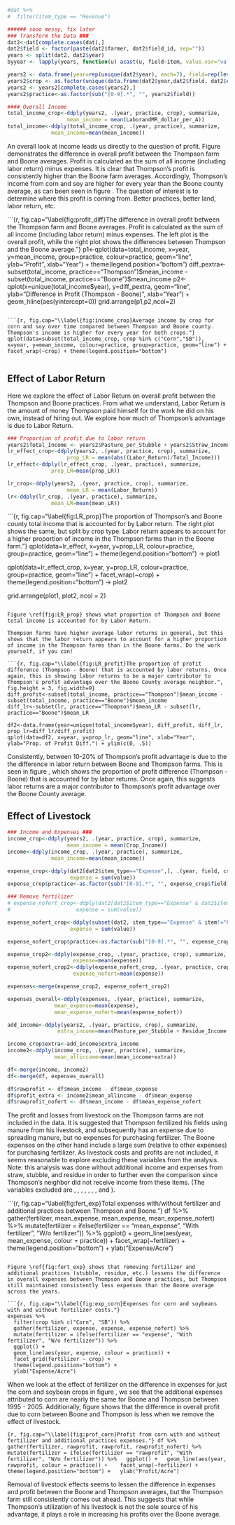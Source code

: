 ```r
#dat %>%
#  filter(item_type == "Revenue")

```

```r

###### sooo messy, fix later
### Transform the Data ###
dat2<-dat[complete.cases(dat),]
dat2$field <- factor(paste(dat2$farmer, dat2$field_id, sep=""))
years <- split(dat2, dat2$year)
byyear <- lapply(years, function(u) acast(u, field~item, value.var="value"))

years2 <- data.frame(year=rep(unique(dat2$year), each=7), field=rep(levels(dat2$field), 25), do.call(rbind, byyear))
years2$crop <- as.factor(unique(data.frame(dat2$year,dat2$field, dat2$crop))[,3])
years2 <- years2[complete.cases(years2),]
years2$practice<-as.factor(sub("[0-9].*", "", years2$field))

#### Overall Income 
total_income_crop<-ddply(years2, .(year, practice, crop), summarize,
                   mean_income = mean(LaborandMR_dollar_per_A))
total_income<-ddply(total_income_crop, .(year, practice), summarize,
              mean_income=mean(mean_income))
```

An overall look at income leads us directly to the question of profit. Figure \ref{fig:profit_diff} demonstrates the difference in overall profit between the Thompson farm and Boone averages. Profit is calculated as the sum of all income (including labor return) minus expenses. It is clear that Thompson's profit is consistently higher than the Boone farm averages. Accordingly, Thompson's income from corn and soy are higher for every year than the Boone county average, as can been seen in figure \ref{fig:income_crop}. The question of interest is to determine where this profit is coming from. Better practices, better land, labor return, etc.


```{r, fig.cap="\\label{fig:profit_diff}The difference in overall profit between the Thompson farm and Boone averages. Profit is calculated as the sum of all income (including labor return) minus expenses. The left plot is the overall profit, while the right plot shows the differences between Thompson and the Boone average."}
p1<-qplot(data=total_income, x=year, y=mean_income, group=practice, colour=practice, geom="line", ylab="Profit", xlab="Year") + theme(legend.position="bottom")
diff_pextra<-subset(total_income, practice=="Thompson")$mean_income - subset(total_income, practice=="Boone")$mean_income
p2<-qplot(x=unique(total_income$year), y=diff_pextra, geom="line", ylab="Difference in Profit (Thompson - Boone)", xlab="Year") + geom_hline(aes(yintercept=0)) 
grid.arrange(p1,p2,ncol=2)


```

```{r, fig.cap="\\label{fig:income_crop}Average income by crop for corn and soy over time compared between Thompson and Boone county. Thompson's income is higher for every year for both crops."}
qplot(data=subset(total_income_crop, crop %in% c("Corn","SB")), x=year, y=mean_income, colour=practice, group=practice, geom="line") + facet_wrap(~crop) + theme(legend.position="bottom")


```

## Effect of Labor Return 
Here we explore the effect of Labor Return on overall profit between the Thompson and Boone practices. From what we understand, Labor Return is the amount of money Thompson paid himself for the work he did on his own, instead of hiring out. We explore how much of Thompson's advantage is due to Labor Return.


```r
### Proportion of profit due to labor return
years2$Total_Income <- years2$Pasture_per_Stubble + years2$Straw_Income + years2$Residue_Income + years2$Crop_Income
lr_effect_crop<-ddply(years2, .(year, practice, crop), summarize,
                   prop_LR = mean(abs((Labor_Return)/Total_Income)))
lr_effect<-ddply(lr_effect_crop, .(year, practice), summarize,
              prop_LR=mean(prop_LR))

lr_crop<-ddply(years2, .(year, practice, crop), summarize,
                   mean_LR = mean(Labor_Return))
lr<-ddply(lr_crop, .(year, practice), summarize,
              mean_LR=mean(mean_LR))

```


```{r, fig.cap="\\label{fig:LR_prop}The proportion of Thompson's and Boone county total income that is accounted for by Labor return. The right plot shows the same, but split by crop type. Labor return appears to account for a higher proportion of income in the Thompson farms than in the Boone farm."}
qplot(data=lr_effect, x=year, y=prop_LR, colour=practice, group=practice, geom="line") + theme(legend.position="bottom") -> plot1

qplot(data=lr_effect_crop, x=year, y=prop_LR, colour=practice, group=practice, geom="line") + 
  facet_wrap(~crop) + 
  theme(legend.position="bottom") -> plot2

grid.arrange(plot1, plot2, ncol = 2)


```

Figure \ref{fig:LR_prop} shows what proportion of Thompson and Boone total income is accounted for by Labor Return.

Thompson farms have higher average labor returns in general, but this shows that the labor return appears to account for a higher proportion of income in the Thompson farms than in the Boone farms. Do the work yourself, if you can! 

```{r, fig.cap="\\label{fig:LR_profit}The proportion of profit difference (Thompson - Boone) that is accounted by labor returns. Once again, this is showing labor returns to be a major contributor to Thompson's profit advantage over the Boone County average neighbor.", fig.height = 3, fig.width=9}
diff_profit<-subset(total_income, practice=="Thompson")$mean_income - subset(total_income, practice=="Boone")$mean_income
diff_lr<-subset(lr, practice=="Thompson")$mean_LR - subset(lr, practice=="Boone")$mean_LR

df2<-data.frame(year=unique(total_income$year), diff_profit, diff_lr, prop_lr=diff_lr/diff_profit)
qplot(data=df2, x=year, y=prop_lr, geom="line", xlab="Year", ylab="Prop. of Profit Diff.") + ylim(c(0, .5))
```

Consistently, between 10-20% of Thompson's profit advantage is due to the the difference in labor return between Boone and Thompson farms. This is seen in figure \ref{fig:LR_profit}, which shows the proportion of profit difference (Thompson - Boone) that is accounted for by labor returns. Once again, this suggests labor returns are a major contributor to Thompson's profit advantage over the Boone County average.

## Effect of Livestock

```r
### Income and Expenses ###
income_crop<-ddply(years2, .(year, practice, crop), summarize,
                   mean_income = mean(Crop_Income))
income<-ddply(income_crop, .(year, practice), summarize,
              mean_income=mean(mean_income))

expense_crop<-ddply(dat2[dat2$item_type=="Expense",], .(year, field, crop), summarize,
                    expense = sum(value))
expense_crop$practice<-as.factor(sub("[0-9].*", "", expense_crop$field))

### Remove fertilizer
# expense_nofert_crop<-ddply(dat2[dat2$item_type=="Expense" & dat2$item!="Purch_Pert" & dat2$item!="Maunure_Charge",], .(year, field, crop), summarize,
#                     expense = sum(value))

expense_nofert_crop<-ddply(subset(dat2, item_type=="Expense" & item!="Purch_Pert" & item!="Maunure_Charge" & item!="Windrow_Oats" & item!="Stubble_Costs" & item!="Straw_Costs"), .(year, field, crop), summarize,
                    expense = sum(value))

expense_nofert_crop$practice<-as.factor(sub("[0-9].*", "", expense_crop$field))

expense_crop2<-ddply(expense_crop, .(year, practice, crop), summarize,
                     expense=mean(expense))
expense_nofert_crop2<-ddply(expense_nofert_crop, .(year, practice, crop), summarize,
                     expense_nofert=mean(expense))

expenses<-merge(expense_crop2, expense_nofert_crop2)

expenses_overall<-ddply(expenses, .(year, practice), summarize,
               mean_expense=mean(expense),
               mean_expense_nofert=mean(expense_nofert))

add_income<-ddply(years2, .(year, practice, crop), summarize,
                extra_income=mean(Pasture_per_Stubble + Residue_Income + Straw_Income))

income_crop$extra<-add_income$extra_income
income2<-ddply(income_crop, .(year, practice), summarize,
               mean_allincome=mean(mean_income+extra))

df<-merge(income, income2)
df<-merge(df, expenses_overall)

df$rawprofit <- df$mean_income - df$mean_expense
df$profit_extra <- income2$mean_allincome - df$mean_expense
df$rawprofit_nofert <- df$mean_income - df$mean_expense_nofert

```

The profit and losses from livestock on the Thompson farms are not included in the data. It is suggested that Thompson fertilized his fields using manure from his livestock, and subsequently has an expense due to spreading manure, but no expenses for purchasing fertilizer. The Boone expenses on the other hand include a large sum (relative to other expenses) for purchasing fertilizer. As livestock costs and profits are not included, it seems reasonable to explore excluding these variables from the analysis. Note: this analysis was done without additional income and expenses from straw, stubble, and residue in order to further even the comparison since Thompson's neighbor did not receive income from these items. (The variables excluded are \texttt{Purch\_Pert}, \texttt{Manure\_Charge}, \texttt{Pasture\_per\_Stubble}, \texttt{Straw\_Income}, \texttt{Residue\_Income}, \texttt{Windrow\_Oats}, \texttt{Stubble\_Costs}, and \texttt{Straw\_Costs}).

```{r, fig.cap="\\label{fig:fert_exp}Total expenses with/without fertilizer and additional practices between Thompson and Boone."}
df %>%
  gather(fertilizer, mean_expense, mean_expense, mean_expense_nofert) %>% 
  mutate(fertilizer = ifelse(fertilizer == "mean_expense", "With fertilizer", "W/o fertilizer")) %>%
  ggplot() +
  geom_line(aes(year, mean_expense, colour = practice)) + 
  facet_wrap(~fertilizer) +
  theme(legend.position="bottom") +
  ylab("Expense/Acre")

```

Figure \ref{fig:fert_exp} shows that removing fertilizer and additional practices (stubble, residue, etc.) lessens the difference in overall expenses between Thompson and Boone practices, but Thompson still maintained consistently less expenses than the Boone average across the years.

```{r, fig.cap="\\label{fig:exp_corn}Expenses for corn and soybeans with and without fertilizer costs."}
expenses %>%
  filter(crop %in% c("Corn", "SB")) %>%
  gather(fertilizer, expense, expense, expense_nofert) %>% 
  mutate(fertilizer = ifelse(fertilizer == "expense", "With fertilizer", "W/o fertilizer")) %>%
  ggplot() +
  geom_line(aes(year, expense, colour = practice)) + 
  facet_grid(fertilizer ~ crop) +
  theme(legend.position="bottom") +
  ylab("Expense/Acre")
```

When we look at the effect of fertilizer on the difference in expenses for just the corn and soybean crops in figure \ref{fig:exp_corn}, we see that the additional expenses attributed to corn are nearly the same for Boone and Thompson between 1995 - 2005. Additionally, figure \ref{fig:prof_corn} shows that the difference in overall profit due to corn between Boone and Thompson is less when we remove the effect of livestock.

```{r, fig.cap="\\label{fig:prof_corn}Profit from corn with and without fertilizer and additional practices expenses."}
df %>%
  gather(fertilizer, rawprofit, rawprofit, rawprofit_nofert) %>% 
  mutate(fertilizer = ifelse(fertilizer == "rawprofit", "With fertilizer", "W/o fertilizer")) %>%
  ggplot() +
  geom_line(aes(year, rawprofit, colour = practice)) + 
  facet_wrap(~fertilizer) +
  theme(legend.position="bottom") +
  ylab("Profit/Acre")
```

Removal of livestock effects seems to lessen the difference in expenses and profit between the Boone and Thompson averages, but the Thompson farm still consistently comes out ahead. This suggests that while Thompson's utilization of his livestock is not the sole source of his advantage, it plays a role in increasing his profits over the Boone average. 
